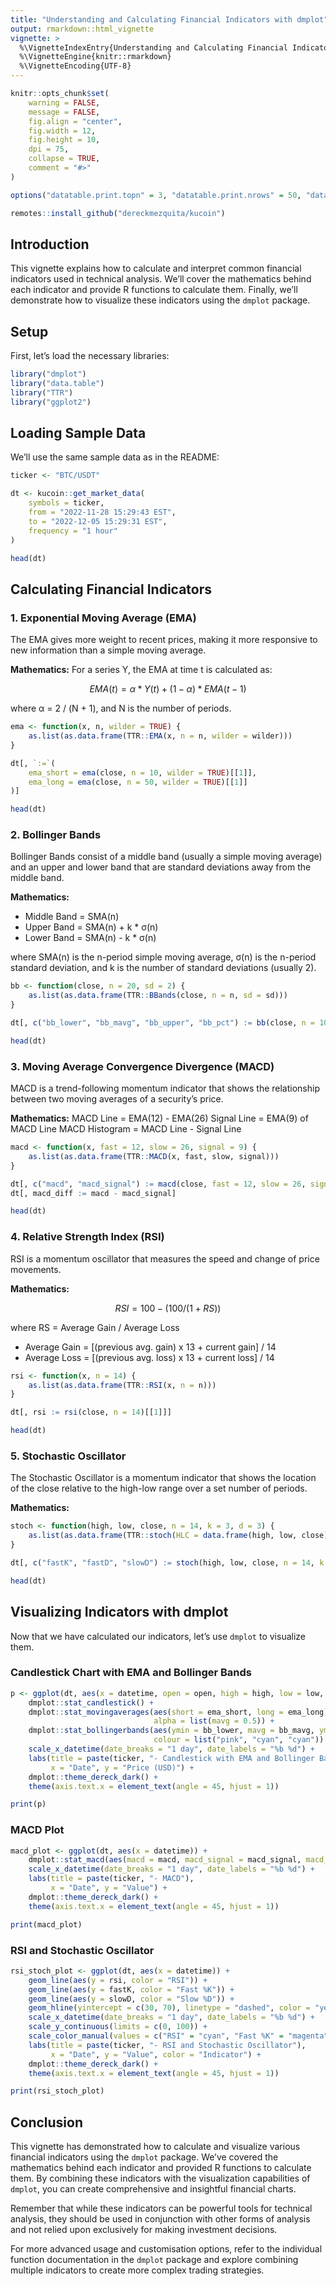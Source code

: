 ```yaml
---
title: "Understanding and Calculating Financial Indicators with dmplot"
output: rmarkdown::html_vignette
vignette: >
  %\VignetteIndexEntry{Understanding and Calculating Financial Indicators with dmplot}
  %\VignetteEngine{knitr::rmarkdown}
  %\VignetteEncoding{UTF-8}
---
```


```r
knitr::opts_chunk$set(
    warning = FALSE,
    message = FALSE,
    fig.align = "center",
    fig.width = 12,
    fig.height = 10,
    dpi = 75,
    collapse = TRUE,
    comment = "#>"
)

options("datatable.print.topn" = 3, "datatable.print.nrows" = 50, "datatable.print.class" = TRUE, "datatable.print.trunc.cols" = TRUE)

remotes::install_github("dereckmezquita/kucoin")
```

## Introduction

This vignette explains how to calculate and interpret common financial indicators used in technical analysis. We'll cover the mathematics behind each indicator and provide R functions to calculate them. Finally, we'll demonstrate how to visualize these indicators using the `dmplot` package.

## Setup

First, let's load the necessary libraries:

```r
library("dmplot")
library("data.table")
library("TTR")
library("ggplot2")
```

## Loading Sample Data

We'll use the same sample data as in the README:

```r
ticker <- "BTC/USDT"

dt <- kucoin::get_market_data(
    symbols = ticker,
    from = "2022-11-28 15:29:43 EST",
    to = "2022-12-05 15:29:31 EST",
    frequency = "1 hour"
)

head(dt)
```

## Calculating Financial Indicators

### 1. Exponential Moving Average (EMA)

The EMA gives more weight to recent prices, making it more responsive to new information than a simple moving average.

**Mathematics:**
For a series Y, the EMA at time t is calculated as:

$$
    EMA(t) = α * Y(t) + (1 - α) * EMA(t-1)
$$

where α = 2 / (N + 1), and N is the number of periods.

```r
ema <- function(x, n, wilder = TRUE) {
    as.list(as.data.frame(TTR::EMA(x, n = n, wilder = wilder)))
}

dt[, `:=`(
    ema_short = ema(close, n = 10, wilder = TRUE)[[1]],
    ema_long = ema(close, n = 50, wilder = TRUE)[[1]]
)]

head(dt)
```

### 2. Bollinger Bands

Bollinger Bands consist of a middle band (usually a simple moving average) and an upper and lower band that are standard deviations away from the middle band.

**Mathematics:**

- Middle Band = SMA(n)
- Upper Band = SMA(n) + k * σ(n)
- Lower Band = SMA(n) - k * σ(n)

where SMA(n) is the n-period simple moving average, σ(n) is the n-period standard deviation, and k is the number of standard deviations (usually 2).

```r
bb <- function(close, n = 20, sd = 2) {
    as.list(as.data.frame(TTR::BBands(close, n = n, sd = sd)))
}

dt[, c("bb_lower", "bb_mavg", "bb_upper", "bb_pct") := bb(close, n = 10, sd = 2)]

head(dt)
```

### 3. Moving Average Convergence Divergence (MACD)

MACD is a trend-following momentum indicator that shows the relationship between two moving averages of a security's price.

**Mathematics:**
MACD Line = EMA(12) - EMA(26)
Signal Line = EMA(9) of MACD Line
MACD Histogram = MACD Line - Signal Line

```r
macd <- function(x, fast = 12, slow = 26, signal = 9) {
    as.list(as.data.frame(TTR::MACD(x, fast, slow, signal)))
}

dt[, c("macd", "macd_signal") := macd(close, fast = 12, slow = 26, signal = 9)]
dt[, macd_diff := macd - macd_signal]

head(dt)
```

### 4. Relative Strength Index (RSI)

RSI is a momentum oscillator that measures the speed and change of price movements.

**Mathematics:**

$$
RSI = 100 - (100 / (1 + RS))
$$

where RS = Average Gain / Average Loss

- Average Gain = [(previous avg. gain) x 13 + current gain] / 14
- Average Loss = [(previous avg. loss) x 13 + current loss] / 14

```r
rsi <- function(x, n = 14) {
    as.list(as.data.frame(TTR::RSI(x, n = n)))
}

dt[, rsi := rsi(close, n = 14)[[1]]]

head(dt)
```

### 5. Stochastic Oscillator

The Stochastic Oscillator is a momentum indicator that shows the location of the close relative to the high-low range over a set number of periods.

**Mathematics:**

$$
%K = (Current Close - Lowest Low)/(Highest High - Lowest Low) * 100
%D = 3-day SMA of %K
$$

```r
stoch <- function(high, low, close, n = 14, k = 3, d = 3) {
    as.list(as.data.frame(TTR::stoch(HLC = data.frame(high, low, close), nFastK = n, nFastD = k, nSlowD = d)))
}

dt[, c("fastK", "fastD", "slowD") := stoch(high, low, close, n = 14, k = 3, d = 3)]

head(dt)
```

## Visualizing Indicators with dmplot

Now that we have calculated our indicators, let's use `dmplot` to visualize them.

### Candlestick Chart with EMA and Bollinger Bands

```r
p <- ggplot(dt, aes(x = datetime, open = open, high = high, low = low, close = close)) +
    dmplot::stat_candlestick() +
    dmplot::stat_movingaverages(aes(short = ema_short, long = ema_long), 
                                alpha = list(mavg = 0.5)) +
    dmplot::stat_bollingerbands(aes(ymin = bb_lower, mavg = bb_mavg, ymax = bb_upper), 
                                colour = list("pink", "cyan", "cyan")) +
    scale_x_datetime(date_breaks = "1 day", date_labels = "%b %d") +
    labs(title = paste(ticker, "- Candlestick with EMA and Bollinger Bands"),
         x = "Date", y = "Price (USD)") +
    dmplot::theme_dereck_dark() +
    theme(axis.text.x = element_text(angle = 45, hjust = 1))

print(p)
```

### MACD Plot

```r
macd_plot <- ggplot(dt, aes(x = datetime)) +
    dmplot::stat_macd(aes(macd = macd, macd_signal = macd_signal, macd_diff = macd_diff)) +
    scale_x_datetime(date_breaks = "1 day", date_labels = "%b %d") +
    labs(title = paste(ticker, "- MACD"),
         x = "Date", y = "Value") +
    dmplot::theme_dereck_dark() +
    theme(axis.text.x = element_text(angle = 45, hjust = 1))

print(macd_plot)
```

### RSI and Stochastic Oscillator

```r
rsi_stoch_plot <- ggplot(dt, aes(x = datetime)) +
    geom_line(aes(y = rsi, color = "RSI")) +
    geom_line(aes(y = fastK, color = "Fast %K")) +
    geom_line(aes(y = slowD, color = "Slow %D")) +
    geom_hline(yintercept = c(30, 70), linetype = "dashed", color = "yellow") +
    scale_x_datetime(date_breaks = "1 day", date_labels = "%b %d") +
    scale_y_continuous(limits = c(0, 100)) +
    scale_color_manual(values = c("RSI" = "cyan", "Fast %K" = "magenta", "Slow %D" = "yellow")) +
    labs(title = paste(ticker, "- RSI and Stochastic Oscillator"),
         x = "Date", y = "Value", color = "Indicator") +
    dmplot::theme_dereck_dark() +
    theme(axis.text.x = element_text(angle = 45, hjust = 1))

print(rsi_stoch_plot)
```

## Conclusion

This vignette has demonstrated how to calculate and visualize various financial indicators using the `dmplot` package. We've covered the mathematics behind each indicator and provided R functions to calculate them. By combining these indicators with the visualization capabilities of `dmplot`, you can create comprehensive and insightful financial charts.

Remember that while these indicators can be powerful tools for technical analysis, they should be used in conjunction with other forms of analysis and not relied upon exclusively for making investment decisions.

For more advanced usage and customisation options, refer to the individual function documentation in the `dmplot` package and explore combining multiple indicators to create more complex trading strategies.

